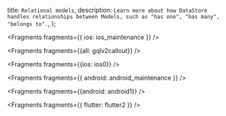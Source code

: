   title: `Relational models`,
  description: `Learn more about how DataStore handles relationships between Models, such as "has one", "has many", "belongs to".`,
};


<Fragments fragments={{ ios: ios_maintenance }} />


<Fragments fragments={{all: gqlv2callout}} />


<Fragments fragments={{ios: ios0}} />


<Fragments fragments={{ android: android_maintenance }} />


<Fragments fragments={{android: android1}} />


<Fragments fragments={{ flutter: flutter2 }} />